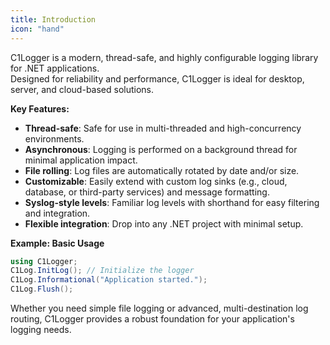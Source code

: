 ```yaml
---
title: Introduction
icon: "hand"
---
```


C1Logger is a modern, thread-safe, and highly configurable logging library for .NET applications.  
Designed for reliability and performance, C1Logger is ideal for desktop, server, and cloud-based solutions.

**Key Features:**
- **Thread-safe**: Safe for use in multi-threaded and high-concurrency environments.
- **Asynchronous**: Logging is performed on a background thread for minimal application impact.
- **File rolling**: Log files are automatically rotated by date and/or size.
- **Customizable**: Easily extend with custom log sinks (e.g., cloud, database, or third-party services) and message formatting.
- **Syslog-style levels**: Familiar log levels with shorthand for easy filtering and integration.
- **Flexible integration**: Drop into any .NET project with minimal setup.

**Example: Basic Usage**
```csharp
using C1Logger;
C1Log.InitLog(); // Initialize the logger
C1Log.Informational("Application started."); 
C1Log.Flush();
```


Whether you need simple file logging or advanced, multi-destination log routing, C1Logger provides a robust foundation for your application's logging needs.